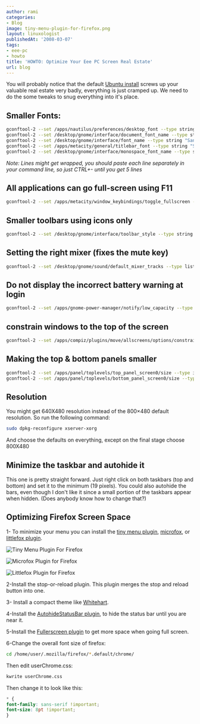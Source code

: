 ```yaml
---
author: rami
categories:
- Blog
image: tiny-menu-plugin-for-firefox.png
layout: linuxologist
publishedAt: '2008-03-07'
tags:
- eee-pc
- howto
title: 'HOWTO: Optimize Your Eee PC Screen Real Estate'
url: blog
---
```


You will probably notice that the default [Ubuntu install](/2008/02/11/howto-install-ubuntu-on-your-eee-pc) screws up your valuable real estate very badly, everything is just cramped up. We need to do the some tweaks to snug everything into it's place.

## Smaller Fonts:

```bash
gconftool-2 --set /apps/nautilus/preferences/desktop_font --type string "Sans 8"
gconftool-2 --set /desktop/gnome/interface/document_font_name --type string "Sans 8"
gconftool-2 --set /desktop/gnome/interface/font_name --type string "Sans 8"
gconftool-2 --set /apps/metacity/general/titlebar_font --type string "Sans Bold 8"
gconftool-2 --set /desktop/gnome/interface/monospace_font_name --type string "Monospace 8"
```

_Note: Lines might get wrapped, you should paste each line separately in your command line, so just CTRL+- until you get 5 lines_

## All applications can go full-screen using F11

```bash
gconftool-2 --set /apps/metacity/window_keybindings/toggle_fullscreen --type string "F11"
```


## Smaller toolbars using icons only

```bash
gconftool-2 --set /desktop/gnome/interface/toolbar_style --type string "icons"
```


## Setting the right mixer (fixes the mute key)

```bash
gconftool-2 --set /desktop/gnome/sound/default_mixer_tracks --type list --list-type string "[PCM]"
```

## Do not display the incorrect battery warning at login

```bash
gconftool-2 --set /apps/gnome-power-manager/notify/low_capacity --type bool 0
```

## constrain windows to the top of the screen

```bash
gconftool-2 --set /apps/compiz/plugins/move/allscreens/options/constrain_y --type bool 0
```

## Making the top & bottom panels smaller

```bash
gconftool-2 --set /apps/panel/toplevels/top_panel_screen0/size --type integer 19
gconftool-2 --set /apps/panel/toplevels/bottom_panel_screen0/size --type integer 19
```

## Resolution

You might get 640X480 resolution instead of the 800×480 default resolution. So run the following command: 

```bash
sudo dpkg-reconfigure xserver-xorg
```

And choose the defaults on everything, except on the final stage choose 800X480

## Minimize the taskbar and autohide it

This one is pretty straight forward. Just right click on both taskbars (top and bottom) and set it to the minimum (19 pixels). You could also autohide the bars, even though I don't like it since a small portion of the taskbars appear when hidden. (Does anybody know how to change that?) 

## Optimizing Firefox Screen Space

1- To minimize your menu you can install the [tiny menu plugin](https://addons.mozilla.org/en-US/firefox/addon/1455 "tiny menu plugin"), [microfox](https://addons.mozilla.org/en-US/firefox/addon/354 "microfox"), or [littlefox plugin](https://addons.mozilla.org/en-US/firefox/addon/307 "littlefox plugin").

![Tiny Menu Plugin For Firefox](/assets/images/content/blog/tiny-menu-plugin-for-firefox.png)

![Microfox Plugin for Firefox](/assets/images/content/blog/microfox-plugin-for-firefox.png)

![Littlefox Plugin for Firefox](/assets/images/content/blog/littlefox-plugin-for-firefox.png)

2-Install the stop-or-reload plugin. This plugin merges the stop and reload button into one.

3- Install a compact theme like 
[Whitehart](https://addons.mozilla.org/en-US/firefox/addon/364 "Whitehart").

4-Install the [AutohideStatusBar plugin](http://caspar.regis.free.fr/ahs/ "AutohideStatusBar plugin"), to hide the status bar until you are near it.

5-Install the [Fullerscreen plugin](https://addons.mozilla.org/en-US/firefox/addon/4650 "Fullerscreen plugin") to get more space when going full screen.

6-Change the overall font size of firefox: 

```bash
cd /home/user/.mozilla/firefox/*.default/chrome/
```

Then edit userChrome.css:

```bash
kwrite userChrome.css
```

Then change it to look like this: 

```css
* {
font-family: sans-serif !important;
font-size: 8pt !important;
}
```
